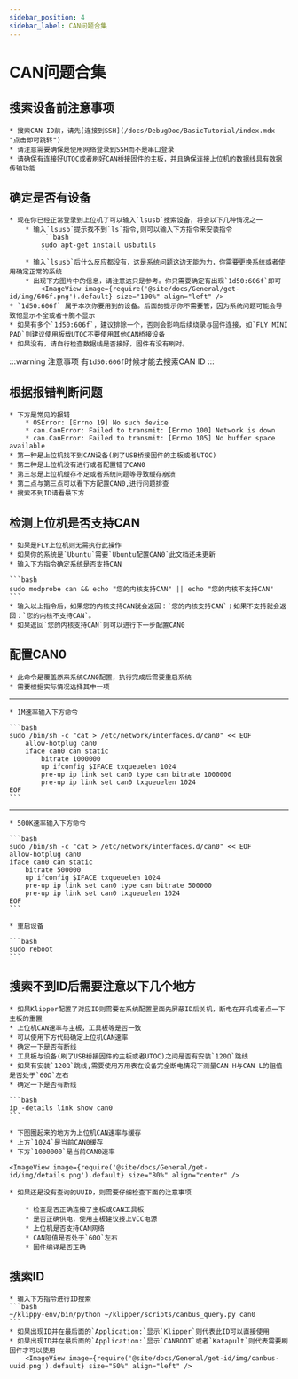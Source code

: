 ```yaml
---
sidebar_position: 4
sidebar_label: CAN问题合集
---
```




# CAN问题合集

## 搜索设备前注意事项

    * 搜索CAN ID前，请先[连接到SSH](/docs/DebugDoc/BasicTutorial/index.mdx "点击即可跳转")
    * 请注意需要确保是使用网络登录到SSH而不是串口登录
    * 请确保有连接好UTOC或者刷好CAN桥接固件的主板，并且确保连接上位机的数据线具有数据传输功能

## 确定是否有设备

    * 现在你已经正常登录到上位机了可以输入`lsusb`搜索设备，将会以下几种情况之一
        * 输入`lsusb`提示找不到`ls`指令,则可以输入下方指令来安装指令
            ```bash
            sudo apt-get install usbutils
            ```
        * 输入`lsusb`后什么反应都没有，这是系统问题这边无能为力，你需要更换系统或者使用确定正常的系统
        * 出现下方图片中的信息，请注意这只是参考。你只需要确定有出现`1d50:606f`即可
            <ImageView image={require('@site/docs/General/get-id/img/606f.png').default} size="100%" align="left" />
    * `1d50:606f` 属于本次你要用到的设备。后面的提示你不需要管，因为系统问题可能会导致他显示不全或者干脆不显示
    * 如果有多个`1d50:606f`，建议排除一个，否则会影响后续烧录与固件连接，如`FLY MINI PAD`则建议使用板载UTOC不要使用其他CAN桥接设备
    * 如果没有，请自行检查数据线是否接好，固件有没有刷对。

:::warning 注意事项
有`1d50:606f`时候才能去搜索CAN ID
:::

## 根据报错判断问题

    * 下方是常见的报错
        * OSError: [Errno 19] No such device
        * can.CanError: Failed to transmit: [Errno 100] Network is down
        * can.CanError: Failed to transmit: [Errno 105] No buffer space available
    * 第一种是上位机找不到CAN设备(刷了USB桥接固件的主板或者UTOC)
    * 第二种是上位机没有进行或者配置错了CAN0
    * 第三总是上位机缓存不足或者系统问题等导致缓存崩溃
    * 第二点与第三点可以看下方配置CAN0,进行问题排查
    * 搜索不到ID请看最下方

## 检测上位机是否支持CAN

    * 如果是FLY上位机则无需执行此操作
    * 如果你的系统是`Ubuntu`需要`Ubuntu配置CAN0`此文档还未更新
    * 输入下方指令确定系统是否支持CAN

    ```bash
    sudo modprobe can && echo "您的内核支持CAN" || echo "您的内核不支持CAN"
    ```
    * 输入以上指令后，如果您的内核支持CAN就会返回：`您的内核支持CAN`；如果不支持就会返回：`您的内核不支持CAN`。
    * 如果返回`您的内核支持CAN`则可以进行下一步配置CAN0

## 配置CAN0

    * 此命令是覆盖原来系统CAN0配置，执行完成后需要重启系统
    * 需要根据实际情况选择其中一项
----
    * 1M速率输入下方命令

    ```bash
    sudo /bin/sh -c "cat > /etc/network/interfaces.d/can0" << EOF
        allow-hotplug can0
        iface can0 can static
            bitrate 1000000
            up ifconfig $IFACE txqueuelen 1024
            pre-up ip link set can0 type can bitrate 1000000
            pre-up ip link set can0 txqueuelen 1024
    EOF
    ```
----
    * 500K速率输入下方命令

    ```bash
    sudo /bin/sh -c "cat > /etc/network/interfaces.d/can0" << EOF
    allow-hotplug can0
    iface can0 can static
        bitrate 500000
        up ifconfig $IFACE txqueuelen 1024
        pre-up ip link set can0 type can bitrate 500000
        pre-up ip link set can0 txqueuelen 1024
    EOF
    ```

    * 重启设备

    ```bash
    sudo reboot
    ```


## 搜索不到ID后需要注意以下几个地方

    * 如果Klipper配置了对应ID则需要在系统配置里面先屏蔽ID后关机，断电在开机或者点一下主板的重置
    * 上位机CAN速率与主板，工具板等是否一致
    * 可以使用下方代码确定上位机CAN速率
    * 确定一下是否有断线
    * 工具板与设备(刷了USB桥接固件的主板或者UTOC)之间是否有安装`120Ω`跳线
    * 如果有安装`120Ω`跳线,需要使用万用表在设备完全断电情况下测量CAN H与CAN L的阻值是否处于`60Ω`左右
    * 确定一下是否有断线

    ```bash
    ip -details link show can0
    ```
    
    * 下图圈起来的地方为上位机CAN速率与缓存
    * 上方`1024`是当前CAN0缓存
    * 下方`1000000`是当前CAN0速率

    <ImageView image={require('@site/docs/General/get-id/img/details.png').default} size="80%" align="center" />

    * 如果还是没有查询的UUID，则需要仔细检查下面的注意事项

        * 检查是否正确连接了主板或CAN工具板
        * 是否正确供电，使用主板建议接上VCC电源
        * 上位机是否支持CAN网络
        * CAN阻值是否处于`60Ω`左右
        * 固件编译是否正确

## 搜索ID

    * 输入下方指令进行ID搜索
    ```bash
    ~/klippy-env/bin/python ~/klipper/scripts/canbus_query.py can0
    ```
    * 如果出现ID并在最后面的`Application:`显示`Klipper`则代表此ID可以直接使用
    * 如果出现ID并在最后面的`Application:`显示`CANBOOT`或者`Katapult`则代表需要刷固件才可以使用
        <ImageView image={require('@site/docs/General/get-id/img/canbus-uuid.png').default} size="50%" align="left" />
